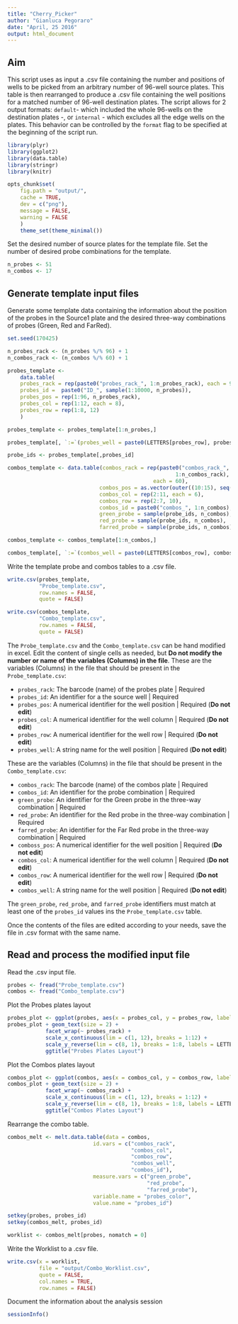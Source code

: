 ```yaml
---
title: "Cherry_Picker"
author: "Gianluca Pegoraro"
date: "April, 25 2016"
output: html_document
---
```

## Aim

This script uses as input a .csv file containing the number and positions of wells to be picked from an arbitrary number of 96-well source plates. This table is then rearranged to produce a .csv file containing the well positions for a matched number of 96-well destination plates. The script allows for 2 output formats: `default`- which included the whole 96-wells on the destination plates -, or `internal` - which excludes all the edge wells on the plates. This behavior can be controlled by the `format` flag to be specified at the beginning of the script run. 

```r
library(plyr)
library(ggplot2)
library(data.table)
library(stringr)
library(knitr)
```

```r
opts_chunk$set(
    fig.path = "output/",
    cache = TRUE,
    dev = c("png"),
    message = FALSE,
    warning = FALSE
    )
    theme_set(theme_minimal())
```

Set the desired number of source plates for the template file. Set the number of desired probe combinations for the template. 
```r
n_probes <- 51
n_combos <- 17
```

## Generate template input files

Generate some template data containing the information about the position of the probes in the Source1 plate and the desired three-way combinations of probes (Green, Red and FarRed).
```r
set.seed(170425)

n_probes_rack <- (n_probes %/% 96) + 1
n_combos_rack <- (n_combos %/% 60) + 1

probes_template <-
    data.table(
    probes_rack = rep(paste0("probes_rack_", 1:n_probes_rack), each = 96),
    probes_id =  paste0("ID_", sample(1:10000, n_probes)),
    probes_pos = rep(1:96, n_probes_rack),
    probes_col = rep(1:12, each = 8),
    probes_row = rep(1:8, 12)
    )

probes_template <- probes_template[1:n_probes,]

probes_template[, `:=`(probes_well = paste0(LETTERS[probes_row], probes_col))]

probe_ids <- probes_template[,probes_id]

combos_template <- data.table(combos_rack = rep(paste0("combos_rack_", 
                                                     1:n_combos_rack), 
                                              each = 60),
                             combos_pos = as.vector(outer((10:15), seq(0, 72, 8), FUN = "+")),
                             combos_col = rep(2:11, each = 6),
                             combos_row = rep(2:7, 10),
                             combos_id = paste0("combos_", 1:n_combos),
                             green_probe = sample(probe_ids, n_combos),
                             red_probe = sample(probe_ids, n_combos),
                             farred_probe = sample(probe_ids, n_combos))

combos_template <- combos_template[1:n_combos,]

combos_template[, `:=`(combos_well = paste0(LETTERS[combos_row], combos_col))]
```

Write the template probe and combos tables to a .csv file.
```r
write.csv(probes_template,
          "Probe_template.csv",
          row.names = FALSE,
          quote = FALSE)

write.csv(combos_template,
          "Combo_template.csv",
          row.names = FALSE,
          quote = FALSE)
```

The `Probe_template.csv` and the `Combo_template.csv` can be hand modified in excel. Edit the content of single cells as needed, but **Do not modify the number or name of the variables (Columns) in the file**. These are the variables (Columns) in the file that should be present in the `Probe_template.csv`:

* `probes_rack`: The barcode (name) of the probes plate | Required 
* `probes_id`: An identifier for a the source well | Required
* `probes_pos`: A numerical identifier for the well position | Required (**Do not edit**)
* `probes_col`: A numerical identifier for the well column | Required (**Do not edit**)
* `probes_row`: A numerical identifier for the well row | Required (**Do not edit**)
* `probes_well`: A string name for the well position | Required (**Do not edit**)

These are the variables (Columns) in the file that should be present in the `Combo_template.csv`:

* `combos_rack`: The barcode (name) of the combos plate | Required 
* `combos_id`: An identifier for the probe combination | Required
* `green_probe`: An identifier for the Green probe in the three-way combination | Required 
* `red_probe`: An identifier for the Red probe in the three-way combination | Required 
* `farred_probe`: An identifier for the Far Red probe in the three-way combination | Required
* `comboss_pos`: A numerical identifier for the well position | Required (**Do not edit**)
* `combos_col`: A numerical identifier for the well column | Required (**Do not edit**)
* `combos_row`: A numerical identifier for the well row | Required (**Do not edit**)
* `combos_well`: A string name for the well position | Required (**Do not edit**)

The `green_probe`, `red_probe`, and `farred_probe` identifiers must match at least one of the `probes_id` values ins the `Probe_template.csv` table. 

Once the contents of the files are edited according to your needs, save the file in .csv format with the same name.

## Read and process the modified input file
Read the .csv input file. 
```r
probes <- fread("Probe_template.csv")
combos <- fread("Combo_template.csv")
```

Plot the Probes plates layout
```r
probes_plot <- ggplot(probes, aes(x = probes_col, y = probes_row, label = probes_id))
probes_plot + geom_text(size = 2) +
            facet_wrap(~ probes_rack) +
            scale_x_continuous(lim = c(1, 12), breaks = 1:12) +
            scale_y_reverse(lim = c(8, 1), breaks = 1:8, labels = LETTERS[1:8]) +
            ggtitle("Probes Plates Layout")
```
Plot the Combos plates layout
```r
combos_plot <- ggplot(combos, aes(x = combos_col, y = combos_row, label = combos_id))
combos_plot + geom_text(size = 2) +
            facet_wrap(~ combos_rack) +
            scale_x_continuous(lim = c(1, 12), breaks = 1:12) +
            scale_y_reverse(lim = c(8, 1), breaks = 1:8, labels = LETTERS[1:8]) +
            ggtitle("Combos Plates Layout")
```

Rearrange the combo table. 
```r
combos_melt <- melt.data.table(data = combos, 
                           id.vars = c("combos_rack",
                                       "combos_col",
                                       "combos_row",
                                       "combos_well",
                                       "combos_id"), 
                           measure.vars = c("green_probe",
                                            "red_probe",
                                            "farred_probe"),
                           variable.name = "probes_color",
                           value.name = "probes_id")
```

```r
setkey(probes, probes_id)
setkey(combos_melt, probes_id)

worklist <- combos_melt[probes, nomatch = 0]
```


Write the Worklist to a .csv file.
```r
write.csv(x = worklist, 
          file = "output/Combo_Worklist.csv", 
          quote = FALSE, 
          col.names = TRUE,
          row.names = FALSE)
```
Document the information about the analysis session
```r
sessionInfo()
```